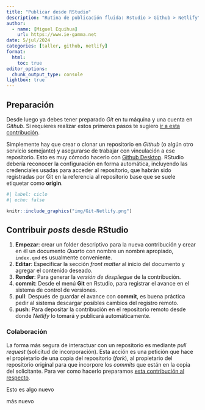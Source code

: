 ```yaml
---
title: "Publicar desde RStudio"
description: "Rutina de publicación fluida: Rstudio > Github > Netlify"
author:
  - name: [Miguel Equihua]
    url: https://www.ie-gamma.net
date: 5/jul/2024
categories: [taller, github, netlify]
format: 
  html:
    toc: true
editor_options: 
  chunk_output_type: console
lightbox: true
---
```



## Preparación

Desde luego ya debes tener preparado _Git_ en tu máquina y una cuenta en _Github_. Si requieres realizar estos primeros pasos te sugiero [ir a esta contribución](primeros-pasos.qmd).

::: {layout="[60, 40]"}

Simplemente hay que crear o clonar un repositorio en _Github_ (o algún otro servicio semejante) y asegurarse de trabajar con vinculación a ese repositorio. Esto es muy cómodo hacerlo con [Github Desktop](https://desktop.github.com/). RStudio debería reconocer la configuración en forma automática, incluyendo las credenciales usadas para acceder al repositorio, que habrán sido registradas por Git en la referencia al repositorio base que se suele etiquetar como __origin__.

```r
#| label: ciclo
#| echo: false

knitr::include_graphics("img/Git-Netlify.png")
```

:::

## Contribuir _posts_ desde RStudio

1. __Empezar__: crear un folder descriptivo para la nueva contribución y crear en él un documento _Quarto_ con nombre un nombre apropiado, `index.qmd` es usualmente conveniente.
2. __Editar__: Especificar la sección _front matter_ al inicio del documento y agregar el contenido deseado.
3. __Render__: Para generar la _versión de despliegue_ de la contribución.
4. __commit__: Desde el menú **Git** en Rstudio, para registrar el avance en el sistema de control de versiones.
5. __pull__: Después de guardar el avance con __commit__, es buena práctica pedir al sistema descargar posibles cambios del registro remoto.
5. __push__: Para depositar la contribución en el repositorio remoto desde donde _Netlify_ lo tomará y publicará automáticamente.


### Colaboración

La forma más segura de interactuar con un repositorio es mediante _pull request_ (solicitud de incorporación). Esta acción es una petición que hace el propietario de una copia del repositorio (_fork_), al propietario del repositorio original para que incorpore los _commits_ que están en la copia del solicitante. Para ver como hacerlo preparamos [esta contribución al respecto](pull-request.qmd).

Esto es algo nuevo

más  nuevo

